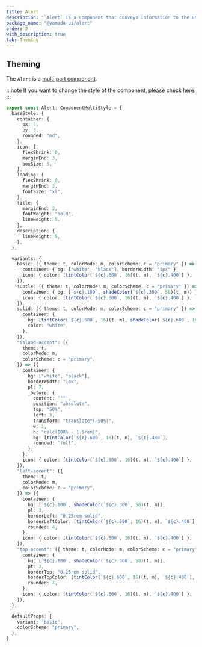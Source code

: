 ```yaml
---
title: Alert
description: "`Alert` is a component that conveys information to the user."
package_name: "@yamada-ui/alert"
order: 2
with_description: true
tab: Theming
---
```


## Theming

The `Alert` is a [multi part component](/styled-system/theming/component-styles#multi-part-components).

:::note
If you want to change the style of the component, please check [here](/styled-system/theming/customize-theme#changing-the-style-of-components).
:::

```ts
export const Alert: ComponentMultiStyle = {
  baseStyle: {
    container: {
      px: 4,
      py: 3,
      rounded: "md",
    },
    icon: {
      flexShrink: 0,
      marginEnd: 3,
      boxSize: 5,
    },
    loading: {
      flexShrink: 0,
      marginEnd: 3,
      fontSize: "xl",
    },
    title: {
      marginEnd: 2,
      fontWeight: "bold",
      lineHeight: 5,
    },
    description: {
      lineHeight: 5,
    },
  },

  variants: {
    basic: ({ theme: t, colorMode: m, colorScheme: c = "primary" }) => ({
      container: { bg: ["white", "black"], borderWidth: "1px" },
      icon: { color: [tintColor(`${c}.600`, 16)(t, m), `${c}.400`] },
    }),
    subtle: ({ theme: t, colorMode: m, colorScheme: c = "primary" }) => ({
      container: { bg: [`${c}.100`, shadeColor(`${c}.300`, 58)(t, m)] },
      icon: { color: [tintColor(`${c}.600`, 16)(t, m), `${c}.400`] },
    }),
    solid: ({ theme: t, colorMode: m, colorScheme: c = "primary" }) => ({
      container: {
        bg: [tintColor(`${c}.600`, 16)(t, m), shadeColor(`${c}.600`, 16)(t, m)],
        color: "white",
      },
    }),
    "island-accent": ({
      theme: t,
      colorMode: m,
      colorScheme: c = "primary",
    }) => ({
      container: {
        bg: ["white", "black"],
        borderWidth: "1px",
        pl: 7,
        _before: {
          content: '""',
          position: "absolute",
          top: "50%",
          left: 3,
          transform: "translateY(-50%)",
          w: 1,
          h: "calc(100% - 1.5rem)",
          bg: [tintColor(`${c}.600`, 16)(t, m), `${c}.400`],
          rounded: "full",
        },
      },
      icon: { color: [tintColor(`${c}.600`, 16)(t, m), `${c}.400`] },
    }),
    "left-accent": ({
      theme: t,
      colorMode: m,
      colorScheme: c = "primary",
    }) => ({
      container: {
        bg: [`${c}.100`, shadeColor(`${c}.300`, 58)(t, m)],
        pl: 3,
        borderLeft: "0.25rem solid",
        borderLeftColor: [tintColor(`${c}.600`, 16)(t, m), `${c}.400`],
        rounded: 4,
      },
      icon: { color: [tintColor(`${c}.600`, 16)(t, m), `${c}.400`] },
    }),
    "top-accent": ({ theme: t, colorMode: m, colorScheme: c = "primary" }) => ({
      container: {
        bg: [`${c}.100`, shadeColor(`${c}.300`, 58)(t, m)],
        pt: 3,
        borderTop: "0.25rem solid",
        borderTopColor: [tintColor(`${c}.600`, 16)(t, m), `${c}.400`],
        rounded: 4,
      },
      icon: { color: [tintColor(`${c}.600`, 16)(t, m), `${c}.400`] },
    }),
  },

  defaultProps: {
    variant: "basic",
    colorScheme: "primary",
  },
}
```
